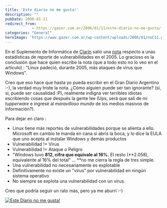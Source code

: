 ```yaml
---
title: 'Este diario no me gusta!'
description: ""
pubDate: 2006-01-11
redirect_from: 
            - https://gazer.com.ar/2006/01/11/este-diario-no-me-gusta/
categories: "General"
heroImage: 'https://www.gazer.com.ar/wp-content/uploads/2006/01/noC11.gif'
---
```

En el Suplemento de Informática de [Clarín](http://www.clarin.com/) salió una [nota](http://www.clarin.com/suplementos/informatica/2006/01/11/f-01122111.htm) respecto a unas estadísticas de reporte de vulnerabilidades en el 2005. Lo gracioso es la conclusión que hace quien escribe la nota (que a todo esto no lo veo en el artículo) : "Linux padeció, durante 2005, más ataques de virus que Windows".

Creo que eso hace que hasta yo pueda escribir en el Gran Diario Argentino :-), la verdad muy triste la nota. ¿Cómo alguien puede ser tan ignorante? (si, si, puede ser causalidad :P), realmente indigna ver terribles idiotas escribiendo cosas que después la gente lee (Ups, será que salí de mi _tupperware_ e ingresé al _maravilloso_ _mundo_ de los medios masivos de información?).

Para dejar en claro :

- Linux tiene más reportes de vulnerabilidades porque se alienta a ello. Microsoft en cambio te manda en cana si abris la boca, y lo dice la EULA que uno acepta al instalar Windows y demás productos
- Vulnerabilidad != Virus
- Vulnerabilidad != Ataque o Peligro
- "Windows tuvo **812, cifra que equivale al 16%.** El resto (**2.058), equivalente al 16% del total" ... **no me cierra la regla de tres simple.
- Una vulnerabilidad no necesariamente es explotable
- Definitivamente no existe un "virus" por vulnerabilidad en ningún sistema operativo
- No siempre se explota una vulnerabilidad con un virus.

Creo que podría seguir un rato más, pero ya me aburrí :-)

[![Este Diario no me gusta!](https://www.gazer.com.ar/wp-content/uploads/2006/01/noC11.gif)](http://imgwimbledon.blogspot.com/2006/01/clarin-este-diario-no-me-gusta.html "No me gusta ")
